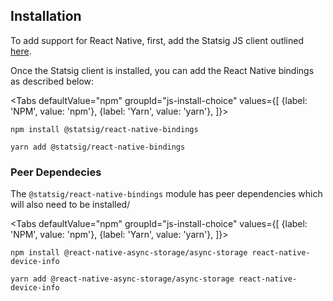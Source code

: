 
## Installation

To add support for React Native, first, add the Statsig JS client outlined [here](/client/javascript-sdk).

Once the Statsig client is installed, you can add the React Native bindings as described below:

<Tabs
  defaultValue="npm"
  groupId="js-install-choice"
  values={[
    {label: 'NPM', value: 'npm'},
    {label: 'Yarn', value: 'yarn'},
  ]}>

  <TabItem value="npm">

```shell
npm install @statsig/react-native-bindings
```

  </TabItem>
  <TabItem value="yarn">

```shell
yarn add @statsig/react-native-bindings
```

  </TabItem>
</Tabs>

### Peer Dependecies

The `@statsig/react-native-bindings` module has peer dependencies which will also need to be installed/

<Tabs
  defaultValue="npm"
  groupId="js-install-choice"
  values={[
    {label: 'NPM', value: 'npm'},
    {label: 'Yarn', value: 'yarn'},
  ]}>

  <TabItem value="npm">

```shell
npm install @react-native-async-storage/async-storage react-native-device-info
```

  </TabItem>
  <TabItem value="yarn">

```shell
yarn add @react-native-async-storage/async-storage react-native-device-info
```

  </TabItem>
</Tabs>
